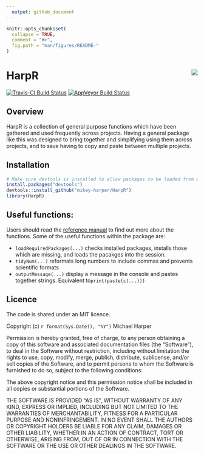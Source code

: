```yaml
---
  output: github_document
---
```


  <!-- README.md is generated from README.Rmd. Please edit that file -->

```r
knitr::opts_chunk$set(
  collapse = TRUE,
  comment = "#>",
  fig.path = "man/figures/README-"
)
```

# HarpR <img src="man/figures/logo.png" align="right" />

[![Travis-CI Build Status](https://travis-ci.org/mikey-harper/HarpR.svg?branch=master)](https://travis-ci.org/mikey-harper/HarpR)
[![AppVeyor Build Status](https://ci.appveyor.com/api/projects/status/github/mikey-harper/HarpR?branch=master&svg=true)](https://ci.appveyor.com/project/mikey-harper/HarpR)

## Overview

HarpR is a collection of general purpose functions which have been gathered and used frequently across projects. Having a general package like this was designed to bring together and simplifying using them across projects, and to save having to copy and paste between multiple projects.

## Installation

```r
# Make sure devtools is installed to allow packages to be loaded from Github
install.packages("devtools")
devtools::install_github("mikey-harper/HarpR")
library(HarpR)
```

## Useful functions:

Users should read the [reference manual](HarpR.pdf) to find out more about the functions. Some of the useful functions within the package are:

- `loadRequiredPackages(...)` checks installed packages, installs those which are missing, and loads the pacakges into the session.
- `tidyNum(...)` reformats long numbers to include commas and prevents scientific formats
- `outputMessage(...)` display a message in the console and pastes together strings. Equivalent to`print(paste(c(...)))`

## Licence

The code is shared under an MIT licence. 

Copyright (c) `r format(Sys.Date(), "%Y")` Michael Harper

Permission is hereby granted, free of charge, to any person obtaining a copy
of this software and associated documentation files (the "Software"), to deal
in the Software without restriction, including without limitation the rights
to use, copy, modify, merge, publish, distribute, sublicense, and/or sell
copies of the Software, and to permit persons to whom the Software is
furnished to do so, subject to the following conditions:

The above copyright notice and this permission notice shall be included in all
copies or substantial portions of the Software.

THE SOFTWARE IS PROVIDED "AS IS", WITHOUT WARRANTY OF ANY KIND, EXPRESS OR
IMPLIED, INCLUDING BUT NOT LIMITED TO THE WARRANTIES OF MERCHANTABILITY,
FITNESS FOR A PARTICULAR PURPOSE AND NONINFRINGEMENT. IN NO EVENT SHALL THE
AUTHORS OR COPYRIGHT HOLDERS BE LIABLE FOR ANY CLAIM, DAMAGES OR OTHER
LIABILITY, WHETHER IN AN ACTION OF CONTRACT, TORT OR OTHERWISE, ARISING FROM,
OUT OF OR IN CONNECTION WITH THE SOFTWARE OR THE USE OR OTHER DEALINGS IN THE
SOFTWARE.

